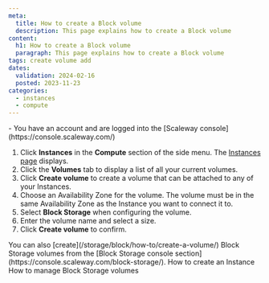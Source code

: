 ```yaml
---
meta:
  title: How to create a Block volume
  description: This page explains how to create a Block volume
content:
  h1: How to create a Block volume
  paragraph: This page explains how to create a Block volume
tags: create volume add
dates:
  validation: 2024-02-16
  posted: 2023-11-23
categories:
  - instances
  - compute
---
```


<Macro id="iam-requirements" />

<Message type="requirement">
  - You have an account and are logged into the [Scaleway console](https://console.scaleway.com/)
</Message>

1. Click **Instances** in the **Compute** section of the side menu. The [Instances page](https://console.scaleway.com/instance/servers) displays.
2. Click the **Volumes** tab to display a list of all your current volumes.
3. Click **Create volume** to create a volume that can be attached to any of your Instances.
4. Choose an Availability Zone for the volume.
    <Message type="important">
      The volume must be in the same Availability Zone as the Instance you want to connect it to.
    </Message>
5. Select **Block Storage** when configuring the volume.
6. Enter the volume name and select a size.
7. Click **Create volume** to confirm.

<Message type="tip">
  You can also [create](/storage/block/how-to/create-a-volume/) Block Storage volumes from the [Block Storage console section](https://console.scaleway.com/block-storage/).
</Message>


<Navigation title="See also">
  <PreviousButton to="/compute/instances/how-to/create-an-instance/">How to create an Instance</PreviousButton>
  <NextButton to="/compute/instances/how-to/manage-volumes/">How to manage Block Storage volumes</NextButton>
</Navigation>